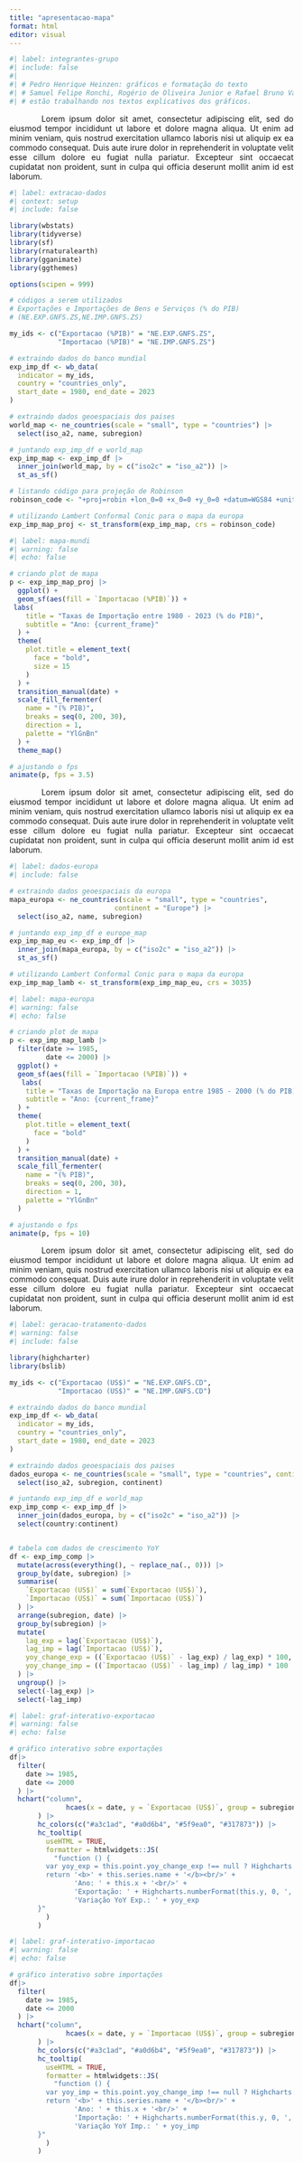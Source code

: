 ```yaml
---
title: "apresentacao-mapa"
format: html
editor: visual
---
```


```r
#| label: integrantes-grupo
#| include: false
#| 
#| # Pedro Henrique Heinzen: gráficos e formatação do texto
#| # Samuel Felipe Ronchi, Rogério de Oliveira Junior e Rafael Bruno Vargas 
#| # estão trabalhando nos textos explicativos dos gráficos.
```

[Lorem ipsum dolor sit amet, consectetur adipiscing elit, sed do eiusmod tempor incididunt ut labore et dolore magna aliqua. Ut enim ad minim veniam, quis nostrud exercitation ullamco laboris nisi ut aliquip ex ea commodo consequat. Duis aute irure dolor in reprehenderit in voluptate velit esse cillum dolore eu fugiat nulla pariatur. Excepteur sint occaecat cupidatat non proident, sunt in culpa qui officia deserunt mollit anim id est laborum.]{style="text-indent: 1.5cm; display: block; text-align: justify"}

```r
#| label: extracao-dados
#| context: setup
#| include: false

library(wbstats)
library(tidyverse)
library(sf)
library(rnaturalearth)
library(gganimate)
library(ggthemes)

options(scipen = 999)

# códigos a serem utilizados
# Exportações e Importações de Bens e Serviços (% do PIB) 
# (NE.EXP.GNFS.ZS,NE.IMP.GNFS.ZS)

my_ids <- c("Exportacao (%PIB)" = "NE.EXP.GNFS.ZS",
            "Importacao (%PIB)" = "NE.IMP.GNFS.ZS")

# extraindo dados do banco mundial
exp_imp_df <- wb_data(
  indicator = my_ids,
  country = "countries_only",
  start_date = 1980, end_date = 2023
)

# extraindo dados geoespaciais dos paises
world_map <- ne_countries(scale = "small", type = "countries") |>
  select(iso_a2, name, subregion)

# juntando exp_imp_df e world_map
exp_imp_map <- exp_imp_df |>
  inner_join(world_map, by = c("iso2c" = "iso_a2")) |>
  st_as_sf()

# listando código para projeção de Robinson
robinson_code <- "+proj=robin +lon_0=0 +x_0=0 +y_0=0 +datum=WGS84 +units=m +no_defs +type=crs"

# utilizando Lambert Conformal Conic para o mapa da europa
exp_imp_map_proj <- st_transform(exp_imp_map, crs = robinson_code)


```

```r
#| label: mapa-mundi
#| warning: false
#| echo: false

# criando plot de mapa
p <- exp_imp_map_proj |>
  ggplot() +
  geom_sf(aes(fill = `Importacao (%PIB)`)) +
 labs(
    title = "Taxas de Importação entre 1980 - 2023 (% do PIB)",
    subtitle = "Ano: {current_frame}"
  ) +
  theme(
    plot.title = element_text(
      face = "bold",
      size = 15
    )
  ) +
  transition_manual(date) +
  scale_fill_fermenter(
    name = "(% PIB)",
    breaks = seq(0, 200, 30),
    direction = 1,
    palette = "YlGnBn"
  ) +
  theme_map()

# ajustando o fps
animate(p, fps = 3.5)

```

[Lorem ipsum dolor sit amet, consectetur adipiscing elit, sed do eiusmod tempor incididunt ut labore et dolore magna aliqua. Ut enim ad minim veniam, quis nostrud exercitation ullamco laboris nisi ut aliquip ex ea commodo consequat. Duis aute irure dolor in reprehenderit in voluptate velit esse cillum dolore eu fugiat nulla pariatur. Excepteur sint occaecat cupidatat non proident, sunt in culpa qui officia deserunt mollit anim id est laborum.]{style="text-indent: 1.5cm; display: block; text-align: justify"}

```r
#| label: dados-europa
#| include: false

# extraindo dados geoespaciais da europa
mapa_europa <- ne_countries(scale = "small", type = "countries",
                          continent = "Europe") |>
  select(iso_a2, name, subregion)

# juntando exp_imp_df e europe_map
exp_imp_map_eu <- exp_imp_df |>
  inner_join(mapa_europa, by = c("iso2c" = "iso_a2")) |>
  st_as_sf()

# utilizando Lambert Conformal Conic para o mapa da europa
exp_imp_map_lamb <- st_transform(exp_imp_map_eu, crs = 3035)

```

```r
#| label: mapa-europa
#| warning: false
#| echo: false

# criando plot de mapa
p <- exp_imp_map_lamb |>
  filter(date >= 1985,
         date <= 2000) |>
  ggplot() +
  geom_sf(aes(fill = `Importacao (%PIB)`)) +
   labs(
    title = "Taxas de Importação na Europa entre 1985 - 2000 (% do PIB)",
    subtitle = "Ano: {current_frame}"
  ) +
  theme(
    plot.title = element_text(
      face = "bold"
    )
  ) +
  transition_manual(date) +
  scale_fill_fermenter(
    name = "(% PIB)",
    breaks = seq(0, 200, 30),
    direction = 1,
    palette = "YlGnBn"
  )

# ajustando o fps
animate(p, fps = 10)

```

[Lorem ipsum dolor sit amet, consectetur adipiscing elit, sed do eiusmod tempor incididunt ut labore et dolore magna aliqua. Ut enim ad minim veniam, quis nostrud exercitation ullamco laboris nisi ut aliquip ex ea commodo consequat. Duis aute irure dolor in reprehenderit in voluptate velit esse cillum dolore eu fugiat nulla pariatur. Excepteur sint occaecat cupidatat non proident, sunt in culpa qui officia deserunt mollit anim id est laborum.]{style="text-indent: 1.5cm; display: block; text-align: justify"}

```r
#| label: geracao-tratamento-dados
#| warning: false
#| include: false

library(highcharter)
library(bslib)

my_ids <- c("Exportacao (US$)" = "NE.EXP.GNFS.CD",
            "Importacao (US$)" = "NE.IMP.GNFS.CD")

# extraindo dados do banco mundial
exp_imp_df <- wb_data(
  indicator = my_ids,
  country = "countries_only",
  start_date = 1980, end_date = 2023
)

# extraindo dados geoespaciais dos paises
dados_europa <- ne_countries(scale = "small", type = "countries", continent = "europe") |>
  select(iso_a2, subregion, continent)

# juntando exp_imp_df e world_map
exp_imp_comp <- exp_imp_df |>
  inner_join(dados_europa, by = c("iso2c" = "iso_a2")) |>
  select(country:continent)


# tabela com dados de crescimento YoY
df <- exp_imp_comp |>
  mutate(across(everything(), ~ replace_na(., 0))) |>
  group_by(date, subregion) |>
  summarise(
    `Exportacao (US$)` = sum(`Exportacao (US$)`),
    `Importacao (US$)` = sum(`Importacao (US$)`)
  ) |>
  arrange(subregion, date) |>
  group_by(subregion) |>
  mutate(
    lag_exp = lag(`Exportacao (US$)`),
    lag_imp = lag(`Importacao (US$)`),
    yoy_change_exp = ((`Exportacao (US$)` - lag_exp) / lag_exp) * 100,
    yoy_change_imp = ((`Importacao (US$)` - lag_imp) / lag_imp) * 100
  ) |>
  ungroup() |>
  select(-lag_exp) |>
  select(-lag_imp)
```

```r
#| label: graf-interativo-exportacao
#| warning: false
#| echo: false

# gráfico interativo sobre exportações
df|>
  filter(
    date >= 1985,
    date <= 2000
  ) |>
  hchart("column", 
              hcaes(x = date, y = `Exportacao (US$)`, group = subregion)
       ) |>
       hc_colors(c("#a3c1ad", "#a0d6b4", "#5f9ea0", "#317873")) |>
       hc_tooltip(
         useHTML = TRUE,
         formatter = htmlwidgets::JS(
           "function () {
         var yoy_exp = this.point.yoy_change_exp !== null ? Highcharts.numberFormat(this.point.yoy_change_exp, 2) + '%' : 'NA';
         return '<b>' + this.series.name + '</b><br/>' +
                'Ano: ' + this.x + '<br/>' +
                'Exportação: ' + Highcharts.numberFormat(this.y, 0, ',', '.') + '<br/>' +
                'Variação YoY Exp.: ' + yoy_exp
       }"
         )
       )
```

```r
#| label: graf-interativo-importacao
#| warning: false
#| echo: false

# gráfico interativo sobre importações
df|>
  filter(
    date >= 1985,
    date <= 2000
  ) |>
  hchart("column", 
              hcaes(x = date, y = `Importacao (US$)`, group = subregion)
       ) |>
       hc_colors(c("#a3c1ad", "#a0d6b4", "#5f9ea0", "#317873")) |>
       hc_tooltip(
         useHTML = TRUE,
         formatter = htmlwidgets::JS(
           "function () {
         var yoy_imp = this.point.yoy_change_imp !== null ? Highcharts.numberFormat(this.point.yoy_change_imp, 2) + '%' : 'NA';
         return '<b>' + this.series.name + '</b><br/>' +
                'Ano: ' + this.x + '<br/>' +
                'Importação: ' + Highcharts.numberFormat(this.y, 0, ',', '.') + '<br/>' +
                'Variação YoY Imp.: ' + yoy_imp
       }"
         )
       )
```

